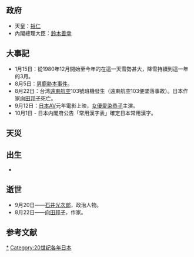 {{unreferenced|time=2016-02-13T05:14:36+00:00}}
{{JapanYearTOC|1981}}
{{C20YearInTopic|1981年}}

==政府==
*天皇：[[裕仁|裕仁]]
*內閣總理大臣：[[鈴木善幸|鈴木善幸]]

== 大事記 ==
*1月15日：從1980年12月開始至今年的{{link-ja|五六豪雪|五六豪雪|昭和五十六年年初大雪}}在這一天雪勢甚大，降雪持續到這一年的3月。
*8月5日：[[男鹿胁本事件|男鹿胁本事件]]。
*8月22日：台湾[[遠東航空|遠東航空]]103號班機發生（遠東航空103便墜落事故）。日本作家[[向田邦子|向田邦子]]死亡。
*9月12日：[[日本|日本]][[色情片#日本成人影片|AV]]元年{{link-ja|白日夢 (谷崎潤一郎)|白日夢_(谷崎潤一郎)#1981年版}}電影上映，[[AV女優|女優]][[愛染恭子|愛染恭子]]主演。
*10月1日 - 日本内閣府公告「常用漢字表」確定日本常用漢字。

==天災==
{{link-ja|五六豪雪|五六豪雪|昭和56年年初大雪}}

== 出生 ==
*

== 逝世 ==
*9月20日——[[石井光次郎|石井光次郎]]，政治人物。
*8月22日——[[向田邦子|向田邦子]]，作家。

== 参考文献 ==
<div class="references-small">
<references />
</div>

[[Category:1981年日本|*]]
[[Category:20世纪各年日本|Category:20世纪各年日本]]